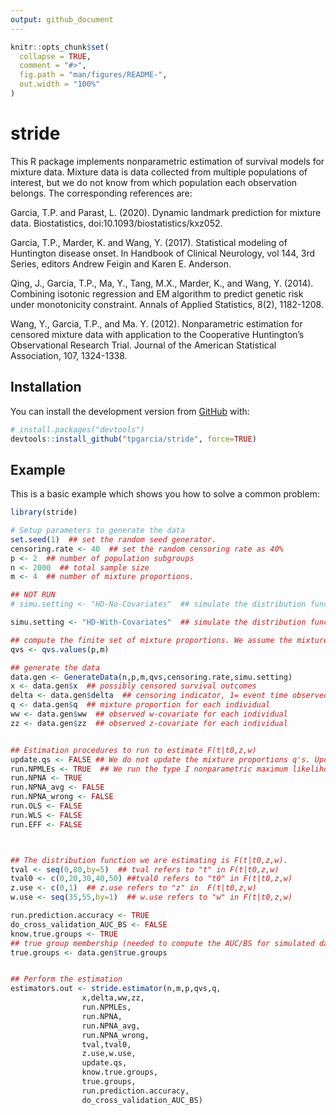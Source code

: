 ```yaml
---
output: github_document
---
```


<!-- README.md is generated from README.Rmd. Please edit that file -->

```r
knitr::opts_chunk$set(
  collapse = TRUE,
  comment = "#>",
  fig.path = "man/figures/README-",
  out.width = "100%"
)
```
# stride

<!-- badges: start -->
This R package implements nonparametric estimation of survival models for mixture data.
Mixture data is data collected from multiple populations of interest, but we do not know from which population each observation belongs.  The corresponding references are:

Garcia, T.P. and Parast, L. (2020). Dynamic landmark prediction for mixture data. Biostatistics,  doi:10.1093/biostatistics/kxz052.

Garcia, T.P., Marder, K. and Wang, Y. (2017). Statistical modeling of Huntington disease onset.
In Handbook of Clinical Neurology, vol 144, 3rd Series, editors Andrew Feigin and Karen E. Anderson.

Qing, J., Garcia, T.P., Ma, Y., Tang, M.X., Marder, K., and Wang, Y. (2014).
Combining isotonic regression and EM algorithm to predict genetic risk under monotonicity constraint.
Annals of Applied Statistics, 8(2), 1182-1208.

Wang, Y., Garcia, T.P., and Ma. Y. (2012).  Nonparametric estimation for censored mixture data with
application to the Cooperative Huntington's Observational Research Trial. Journal of the American Statistical Association, 107, 1324-1338.
<!-- badges: end -->



## Installation

You can install the development version from [GitHub](https://github.com/) with:

``` r
# install.packages("devtools")
devtools::install_github("tpgarcia/stride", force=TRUE)
```
## Example

This is a basic example which shows you how to solve a common problem:

```r
library(stride)

# Setup parameters to generate the data
set.seed(1)  ## set the random seed generator.
censoring.rate <- 40  ## set the random censoring rate as 40%
p <- 2  ## number of population subgroups
n <- 2000  ## total sample size
m <- 4  ## number of mixture proportions.

## NOT RUN
# simu.setting <- "HD-No-Covariates"  ## simulate the distribution functions similar to the Huntington disease study in Garcia and Parast (2020) where the distribution functions do NOT depend on covariates. The GenerateData() function still generates covariates, but the simulated distribution functions do not depend on them.

simu.setting <- "HD-With-Covariates"  ## simulate the distribution functions similar to the Huntington disease study in Garcia and Parast (2020) where the distribution functions depend on covariates.

## compute the finite set of mixture proportions. We assume the mixture proportions are computed externally.
qvs <- qvs.values(p,m)

## generate the data
data.gen <- GenerateData(n,p,m,qvs,censoring.rate,simu.setting)
x <- data.gen$x  ## possibly censored survival outcomes
delta <- data.gen$delta  ## censoring indicator, 1= event time observed, 0= event time censored
q <- data.gen$q  ## mixture proportion for each individual
ww <- data.gen$ww  ## observed w-covariate for each individual
zz <- data.gen$zz  ## observed z-covariate for each individual


## Estimation procedures to run to estimate F(t|t0,z,w)
update.qs <- FALSE ## We do not update the mixture proportions q's. Updating mixture proportions is still in a trial phase.
run.NPMLEs <- TRUE  ## We run the type I nonparametric maximum likelihood estimator. 
run.NPNA <- TRUE
run.NPNA_avg <- FALSE
run.NPNA_wrong <- FALSE
run.OLS <- FALSE
run.WLS <- FALSE
run.EFF <- FALSE



## The distribution function we are estimating is F(t|t0,z,w). 
tval <- seq(0,80,by=5)  ## tval refers to "t" in F(t|t0,z,w) 
tval0 <- c(0,20,30,40,50) ##tval0 refers to "t0" in F(t|t0,z,w)
z.use <- c(0,1)  ## z.use refers to "z" in  F(t|t0,z,w)
w.use <- seq(35,55,by=1)  ## w.use refers to "w" in F(t|t0,z,w)

run.prediction.accuracy <- TRUE
do_cross_validation_AUC_BS <- FALSE
know.true.groups <- TRUE
## true group membership (needed to compute the AUC/BS for simulated data)
true.groups <- data.gen$true.groups


## Perform the estimation			
estimators.out <- stride.estimator(n,m,p,qvs,q,
				x,delta,ww,zz,
				run.NPMLEs,
				run.NPNA,
				run.NPNA_avg,
				run.NPNA_wrong,
				tval,tval0,
				z.use,w.use,
				update.qs,
				know.true.groups,
				true.groups,
				run.prediction.accuracy,
				do_cross_validation_AUC_BS)
```
